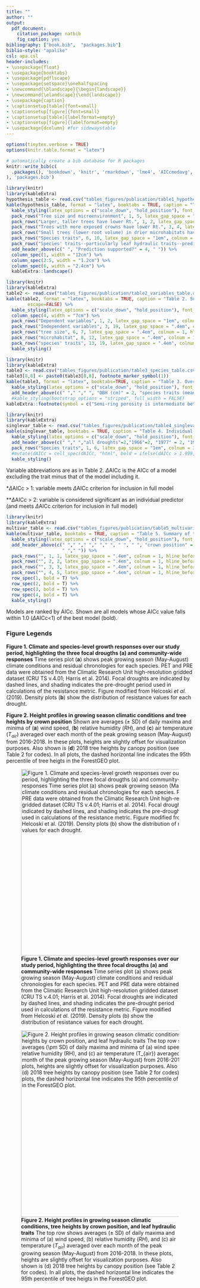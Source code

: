```yaml
---
title: ""
author: ""
output:
  pdf_document:
    citation_package: natbib
    fig_caption: yes
bibliography: ["book.bib",  "packages.bib"]
biblio-style: "apalike"
csl: apa.csl
header-includes:
- \usepackage{float}
- \usepackage{booktabs}
- \usepackage{pdflscape}
- \usepackage{setspace}\onehalfspacing
- \newcommand{\blandscape}{\begin{landscape}}
- \newcommand{\elandscape}{\end{landscape}}
- \usepackage{caption}
- \captionsetup[table]{font=small}
- \captionsetup[figure]{font=small}
- \captionsetup[table]{labelformat=empty}
- \captionsetup[figure]{labelformat=empty}
- \usepackage{dcolumn} #for sidewaystable
---
```


```r
options(tinytex.verbose = TRUE)
options(knitr.table.format = "latex")
```

```r
# automatically create a bib database for R packages
knitr::write_bib(c(
  .packages(), 'bookdown', 'knitr', 'rmarkdown', 'lme4', 'AICcmodavg', 'car', 'piecewiseSEM', 'MuMIn', 'stringr', 'dplyr', 'ggplot2', 'devtools', 'rgdal', 'broom', 'sf', 'ggthemes', 'rgeos', 'RCurl', 'readxl', 'pointRes', 'dplR', 'data.table', 'tools', 'reshape2', 'kableExtra', 'raster', 'elevatr', 'dynatopmodel', 'grid', 'gridExtra', 'ggstance', 'Hmisc', 'magrittr', 'ggpubr'
), 'packages.bib')
```


```r
library(knitr)
library(kableExtra)
hypothesis_table <- read.csv("tables_figures/publication/table1_hypothesis_table.csv", stringsAsFactors = FALSE, check.names = FALSE)
kable(hypothesis_table, format = "latex", booktabs = TRUE, caption = "Table 1. Summary of hypotheses, corresponding specific predictions, and results. We count predictions as fully supported ('yes') when the response is signficant in single-variable tests (Table 4) and included in all top full models and as partially supported ('(yes)') or rejected ('(no)') when the direction of response consistently matched the prediction but the effect was not significant in all models. A dash symbol indicates that the response was not significant in any of the top full models.") %>%
  kable_styling(latex_options = c("scale_down", "hold_position"), font_size = 8.5, protect_latex = TRUE) %>%
  pack_rows("Tree size and microenvironment", 1, 5, latex_gap_space = "1em", colnum = 1, hline_before = FALSE) %>%
  pack_rows("Larger, taller trees have lower Rt.", 1, 2, latex_gap_space = "1em", colnum = 1, hline_before = FALSE, bold = FALSE, italic = TRUE) %>%
  pack_rows("Trees with more exposed crowns have lower Rt.", 3, 4, latex_gap_space = "1em", colnum = 1, hline_before = FALSE, bold = FALSE, italic = TRUE) %>%
  pack_rows("Small trees (lower root volume) in drier microhabitats have lower Rt.", 5, 5, latex_gap_space = "1em", colnum = 1, hline_before = FALSE, bold = FALSE, italic = TRUE) %>%
  pack_rows("Species traits", 6, 10, latex_gap_space = "1em", colnum = 1, hline_before = FALSE) %>%
  pack_rows("Species' traits--particularly leaf hydraulic traits--predict Rt.", 6, 10, latex_gap_space = "1em", colnum = 1, hline_before = FALSE, bold = FALSE, italic = TRUE) %>%
  add_header_above(c(" ", "Prediction supported?" = 4, " ")) %>%
  column_spec(1, width = "12cm") %>%
  column_spec(2:5, width = "1.2cm") %>%
  column_spec(6, width = "2.4cm") %>%
  kableExtra::landscape()
```

\clearpage

```r
library(knitr)
library(kableExtra)
table2 <- read.csv("tables_figures/publication/table2_variables_table.csv", stringsAsFactors = FALSE, check.names = FALSE)
kable(table2, format = "latex", booktabs = TRUE, caption = "Table 2. Summary of dependent and independent variables examined here, along with units, definitions, and sample sizes.", 
        escape=FALSE) %>%
  kable_styling(latex_options = c("scale_down", "hold_position"), font_size = 10, protect_latex = TRUE) %>%
  column_spec(4, width = "7cm") %>%
  pack_rows("Dependent variables", 1, 2, latex_gap_space = "1em", colnum = 1, hline_before = FALSE) %>%
  pack_rows("Independent variables", 3, 19, latex_gap_space = ".4em", colnum = 1, hline_before = FALSE) %>%
  pack_rows("tree size", 6, 7, latex_gap_space = ".4em", colnum = 1, hline_before = FALSE, bold = FALSE, italic = TRUE) %>%
  pack_rows("microhabitat", 8, 12, latex_gap_space = ".4em", colnum = 1, hline_before = FALSE, bold = FALSE, italic = TRUE) %>%
  pack_rows("species' traits", 13, 19, latex_gap_space = ".4em", colnum = 1, hline_before = FALSE, bold = FALSE, italic = TRUE) %>%
  kable_styling()
```
\clearpage

```r
library(knitr)
library(kableExtra)
table3 <- read.csv("tables_figures/publication/table3_species_table.csv", stringsAsFactors = FALSE, check.names = FALSE)
table3[8,8] <- paste0(table3[8,8], footnote_marker_symbol(1))
kable(table3, format = "latex", booktabs=TRUE, caption = "Table 3. Overview of analyzed species, listed in order of their relative contributions to woody stem productivity ($ANPP_{stem}$) in the plot, along with numbers and sizes sampled, and species traits. Variable abbreviations are as in Table 2.", escape=FALSE) %>%
  kable_styling(latex_options = c("scale_down", "hold_position"), font_size = 8.5, protect_latex = TRUE) %>%
  add_header_above(c(" "," "," ", "DBH (cm)" = 2, "species traits (mean +/- sd)" = 5)) %>%
  #kable_styling(bootstrap_options = "striped", full_width = FALSE)
kableExtra::footnote(symbol = c("Semi-ring porosity is intermediate between ring and diffuse. We group it with diffuse-porous species for more even division of species between categories."), footnote_as_chunk = FALSE)
```



\clearpage
```r
library(knitr)
library(kableExtra)
singlevar_table <- read.csv("tables_figures/publication/table4_singlevariable_models_reform.csv", stringsAsFactors = FALSE, check.names = FALSE) #note: this table is a rearranged version of `tested_traits_all.csv`.
kable(singlevar_table, booktabs = TRUE, caption = "Table 4. Individual tests of species traits as drivers of drought resistance ($Rt$ metric).", format = 'latex', escape = FALSE) %>%
  kable_styling(latex_options = c("scale_down", "hold_position"), font_size = 12, protect_latex = TRUE) %>%
  add_header_above(c(" "," ","all droughts"=2,"1966"=2, "1977" = 2, "1999" = 2)) %>%
  pack_rows("Species traits", 1, 6, latex_gap_space = "1em", colnum = 3, hline_before = FALSE) %>%
  #mutate(dAICc = cell_spec(dAICc, "html", bold = ifelse(dAICc > 1.999, TRUE, FALSE))) %>%  #trying to put sig values in bold, but this doesn't work
  kable_styling()
```
Variable abbreviations are as in Table 2. 
$\Delta$AICc is the AICc of a model excluding the trait minus that of the model including it. 

*$\Delta$AICc > 1: variable meets $\Delta$AICc criterion for inclusion in full model

**$\Delta$AICc > 2: variable is considered significant as an individual predictor (and meets $\Delta$AICc criterion for inclusion in full model)

\clearpage
```r
library(knitr)
library(kableExtra)
multivar_table <- read.csv("tables_figures/publication/table5_multivariable_models_reform.csv", stringsAsFactors = FALSE, check.names = FALSE) #note: this table is a rearranged version of `tested_traits_best_coeff.csv`.
kable(multivar_table, booktabs = TRUE, caption = "Table 5. Summary of top full models for each drought instance. ", format = 'latex', escape = FALSE) %>%
  kable_styling(latex_options = c("scale_down", "hold_position"), font_size = 12, protect_latex = TRUE) %>%
  add_header_above(c(" "," "," "," "," ", " ", " ", "crown position" = 4, 
                     " "," ")) %>%
  pack_rows("", 1, 1, latex_gap_space = ".4em", colnum = 1, hline_before = FALSE) %>%
  pack_rows("", 2, 2, latex_gap_space = ".4em", colnum = 1, hline_before = FALSE) %>%
  pack_rows("", 3, 3, latex_gap_space = ".4em", colnum = 1, hline_before = FALSE) %>%
  pack_rows("", 4, 5, latex_gap_space = ".4em", colnum = 1, hline_before = FALSE) %>%
  row_spec(1, bold = T) %>%
  row_spec(2, bold = T) %>%
  row_spec(3, bold = T) %>%
  row_spec(4, bold = T) %>%
  kable_styling()
```
Models are ranked by AICc. Shown are all models whose AICc value falls within 1.0 ($\Delta$AICc<1) of the best model (bold).

\newpage
### Figure Legends

**Figure 1. Climate and species-level growth responses over our study period, highlighting the three focal drougths (a) and community-wide responses** Time series plot (**a**) shows peak growing season (May-August) climate conditions and residual chronologies for each species. PET and PRE data were obtained from the Climatic Research Unit high-resolution gridded dataset (CRU TS v.4.01; Harris et al. 2014). Focal droughts are indicated by dashed lines, and shading indicates the pre-drought period used in calculations of the resistance metric. Figure modified from Helcoski *et al.* (2019). Density plots (**b**) show the distribution of resistance values for each drought.


**Figure 2. Height profiles in growing season climatic conditions and tree heights by crown position** Shown are averages ($\pm$ SD) of daily maxima and minima of (**a**) wind speed, (**b**) relative humidity ($RH$), and (**c**) air temperature ($T_{air}$) averaged over each month of the peak growing season (May-August) from 2016-2018. In these plots, heights are slightly offset for visualization purposes. Also shown is (**d**) 2018 tree heights by canopy position (see Table 2 for codes). In all plots, the dashed horizontal line indicates the 95th percentile of tree heigts in the ForestGEO plot.

\newpage

![**Figure 1. Climate and species-level growth responses over our study period, highlighting the three focal drougths (a) and community-wide responses** Time series plot (a) shows peak growing season (May-August) climate conditions and residual chronologies for each species. PET and PRE data were obtained from the Climatic Research Unit high-resolution gridded dataset (CRU TS v.4.01; Harris et al. 2014). Focal droughts are indicated by dashed lines, and shading indicates the pre-drought period used in calculations of the resistance metric. Figure modified from Helcoski *et al.* (2019). Density plots (b) show the distribution of resistance values for each drought.](tables_figures/publication/Figure1.png){width=500px}


![**Figure 2. Height profiles in growing season climatic conditions, tree heights by crown position, and leaf hydraulic traits** The top row shows averages ($\pm$ SD) of daily maxima and minima of (a) wind speed, (b) relative humidity ($RH$), and (c) air temperature ($T_{air}$) averaged over each month of the peak growing season (May-August) from 2016-2018. In these plots, heights are slightly offset for visualization purposes. Also shown is (d) 2018 tree heights by canopy position (see Table 2 for codes). In all plots, the dashed horizontal line indicates the 95th percentile of tree heigts in the ForestGEO plot.](tables_figures/publication/Figure2.png){width=500px}